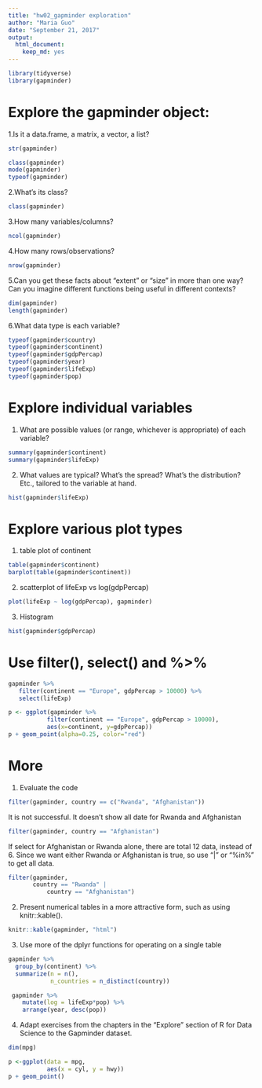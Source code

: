 ```yaml
---
title: "hw02_gapminder exploration"
author: "Maria Guo"
date: "September 21, 2017"
output: 
  html_document:
    keep_md: yes
---
```

```r
library(tidyverse)
library(gapminder)
```

# Explore the gapminder object:

1.Is it a data.frame, a matrix, a vector, a list?

```r
str(gapminder)
```

```r
class(gapminder)
mode(gapminder)
typeof(gapminder)
```

2.What’s its class?

```r
class(gapminder)
```

3.How many variables/columns?

```r
ncol(gapminder)
```

4.How many rows/observations?

```r
nrow(gapminder)
```

5.Can you get these facts about “extent” or “size” in more than one way? Can you imagine different functions being useful in different contexts?

```r
dim(gapminder)
length(gapminder)
```

6.What data type is each variable?

```r
typeof(gapminder$country)
typeof(gapminder$continent)
typeof(gapminder$gdpPercap)
typeof(gapminder$year)
typeof(gapminder$lifeExp)
typeof(gapminder$pop)
```


# Explore individual variables

1. What are possible values (or range, whichever is appropriate) of each variable?
```r
summary(gapminder$continent)
summary(gapminder$lifeExp)
```


2. What values are typical? What’s the spread? What’s the distribution? Etc., tailored to the variable at hand.

```r
hist(gapminder$lifeExp)
```

# Explore various plot types

1. table plot of continent

```r
table(gapminder$continent)
barplot(table(gapminder$continent))
```

2. scatterplot of lifeExp vs log(gdpPercap)

```r
plot(lifeExp ~ log(gdpPercap), gapminder)
```

3. Histogram 

```r
hist(gapminder$gdpPercap)
```

# Use filter(), select() and %>%

```r
gapminder %>% 
   filter(continent == "Europe", gdpPercap > 10000) %>% 
   select(lifeExp) 
```



```r
p <- ggplot(gapminder %>% 
           filter(continent == "Europe", gdpPercap > 10000),
           aes(x=continent, y=gdpPercap))
p + geom_point(alpha=0.25, color="red")
```


# More

1. Evaluate the code
```r
filter(gapminder, country == c("Rwanda", "Afghanistan"))
```
It is not successful. It doesn't show all date for Rwanda and Afghanistan

```r
filter(gapminder, country == "Afghanistan")
```
If select for Afghanistan or Rwanda alone, there are total 12 data, instead of 6. Since we want either Rwanda or Afghanistan is true, so use "|" or "%in%" to get all data.


```r
filter(gapminder, 
       country == "Rwanda" |
           country == "Afghanistan")
```



2. Present numerical tables in a more attractive form, such as using knitr::kable().

```r
knitr::kable(gapminder, "html")
```

3. Use more of the dplyr functions for operating on a single table

```r
gapminder %>%
  group_by(continent) %>%
  summarize(n = n(),
            n_countries = n_distinct(country))
```
```r
 gapminder %>% 
    mutate(log = lifeExp*pop) %>%
    arrange(year, desc(pop))
```



4. Adapt exercises from the chapters in the “Explore” section of R for Data Science to the Gapminder dataset.

```r
dim(mpg)
```

```r
p <-ggplot(data = mpg,
           aes(x = cyl, y = hwy))
p + geom_point()
```




